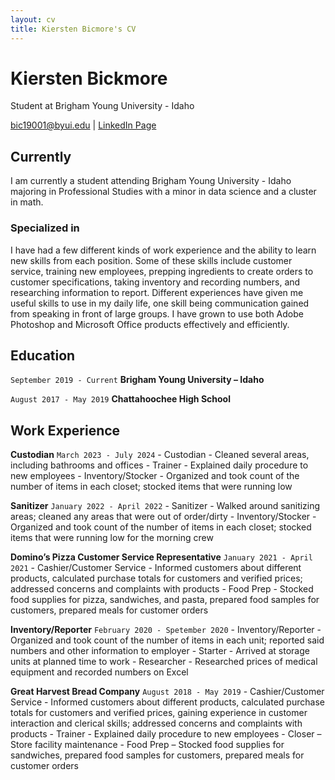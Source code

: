 ```yaml
---
layout: cv
title: Kiersten Bicmore's CV
---
```

# Kiersten Bickmore
Student at Brigham Young University - Idaho

<div id="webaddress">
<a href="bic19001@byui.edu">bic19001@byui.edu</a>
| <a href="www.linkedin.com/in/kiersten-bickmore-29b8bb211">LinkedIn Page</a>
</div>


## Currently

I am currently a student attending Brigham Young University - Idaho majoring in Professional Studies with a minor in data science and a cluster in math. 

### Specialized in

I have had a few different kinds of work experience and the ability to learn new skills from each position. Some of these skills include customer service, training new employees, prepping ingredients to create orders to customer specifications, taking inventory and recording numbers, and researching information to report. Different experiences have given me useful skills to use in my daily life, one skill being communication gained from speaking in front of large groups. I have grown to use both Adobe Photoshop and Microsoft Office products effectively and efficiently.


## Education

`September 2019 - Current`
__Brigham Young University – Idaho__

`August 2017 - May 2019`
__Chattahoochee High School__

## Work Experience

__Custodian__
`March 2023 - July 2024`
- Custodian - Cleaned several areas, including bathrooms and offices
- Trainer - Explained daily procedure to new employees
- Inventory/Stocker - Organized and took count of the number of items in each closet; stocked items
that were running low

__Sanitizer__
`January 2022 - April 2022`
- Sanitizer - Walked around sanitizing areas; cleaned any areas that were out of order/dirty
- Inventory/Stocker - Organized and took count of the number of items in each closet; stocked items
that were running low for the morning crew

__Domino's Pizza Customer Service Representative__
`January 2021 - April 2021`
- Cashier/Customer Service - Informed customers about different products, calculated purchase totals
for customers and verified prices; addressed concerns and complaints with products
- Food Prep - Stocked food supplies for pizza, sandwiches, and pasta, prepared food samples for
customers, prepared meals for customer orders

__Inventory/Reporter__
`February 2020 - Spetember 2020`
- Inventory/Reporter - Organized and took count of the number of items in each unit; reported said
numbers and other information to employer
- Starter - Arrived at storage units at planned time to work
- Researcher - Researched prices of medical equipment and recorded numbers on Excel

__Great Harvest Bread Company__
`August 2018 - May 2019`
- Cashier/Customer Service - Informed customers about different products, calculated
purchase totals for customers and verified prices, gaining experience in customer
interaction and clerical skills; addressed concerns and complaints with products
- Trainer - Explained daily procedure to new employees
- Closer – Store facility maintenance
- Food Prep – Stocked food supplies for sandwiches, prepared food samples for
customers, prepared meals for customer orders

<!-- ### Footer

Last updated: December 2024 -->